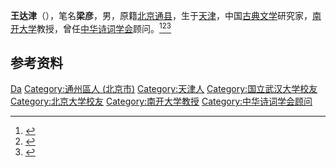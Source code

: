 '''王达津'''（{{bd|1916年|6月|1997年|8月31日}}），笔名'''梁彦'''，男，原籍[[北京|北京]][[通县|通县]]，生于[[天津|天津]]，中国[[古典文学|古典文学]]研究家，[[南开大学|南开大学]]教授，曾任[[中华诗词学会|中华诗词学会]]顾问。<ref>{{Cite book|title=当代诗词家大辞典|author=丁永淮主编; 黄才钦, 熊文祥, 吴健中等副主编|publisher=华中师范大学出版社|year=1996|isbn=|location=武汉|pages=}}</ref><ref>{{Cite book|title=唐诗百科大辞典|author=王洪, 田军总主编|publisher=光明日报出版社|year=1990|isbn=|location=北京|pages=}}</ref><ref>{{Cite book|title=当代中国社会科学手册|author=汝信，易克信主编|publisher=社会科学文献出版社|year=1988|isbn=|location=北京|pages=1075}}</ref>

== 参考资料 ==
{{reflist}}

{{中国人物小作品}}
{{Navboxes
| title  = 王达津在[[中华诗词学会|中华诗词学会]]的职务
| list1  =
{{中华诗词学会第一届理事会}}
}}

{{Authority control}}
{{DEFAULTSORT:Wang王}}
[[Category:王姓|Da]]
[[Category:通州區人_(北京市)|Category:通州區人 (北京市)]]
[[Category:天津人|Category:天津人]]
[[Category:国立武汉大学校友|Category:国立武汉大学校友]]
[[Category:北京大学校友|Category:北京大学校友]]
[[Category:南开大学教授|Category:南开大学教授]]
[[Category:中华诗词学会顾问|Category:中华诗词学会顾问]]